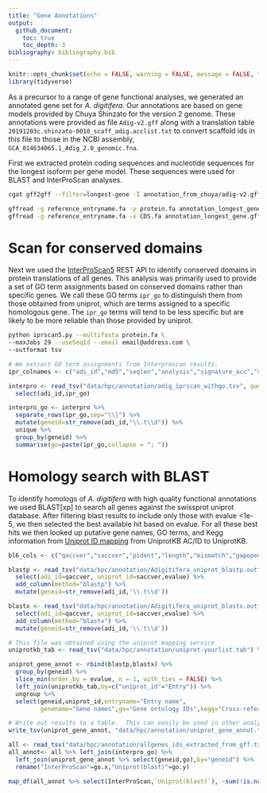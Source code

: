 ```yaml
---
title: "Gene Annotations"
output: 
  github_document:
    toc: true
    toc_depth: 3
bibliography: bibliography.bib
---
```


```r
knitr::opts_chunk$set(echo = FALSE, warning = FALSE, message = FALSE, fig.retina = 2)
library(tidyverse)
```

As a precursor to a range of gene functional analyses, we generated an annotated gene set for *A. digitifera*.  Our annotations are based on gene models provided by Chuya Shinzato for the version 2 genome. These annotations were provided as file `Adig-v2.gff` along with a translation table `20191203c.shinzato-0010_scaff_adig.acclist.txt` to convert scaffold ids in this file to those in the NCBI assembly, `GCA_014634065.1_Adig_2.0_genomic.fna`.


First we extracted protein coding sequences and nucleotide sequences for the longest isoform per gene model. These sequences were used for BLAST and InterProScan analyses. 

```bash
cgat gff2gff --filter=longest-gene -I annotation_from_chuya/adig-v2.gff -S annotation_longest_gene.gff

gffread -g reference_entryname.fa -y protein.fa annotation_longest_gene.gff
gffread -g reference_entryname.fa -x CDS.fa annotation_longest_gene.gff
```

# Scan for conserved domains

Next we used the [InterProScan5](https://www.ebi.ac.uk/seqdb/confluence/display/JDSAT/InterProScan+5+Help+and+Documentation#InterProScan5HelpandDocumentation-RESTAPI) REST API to identify conserved domains in protein translations of all genes.  This analysis was primarily used to provide a set of GO term assignments based on conserved domains rather than specific genes.  We call these GO terms `ipr_go` to distinguish them from those obtained from uniprot, which are terms assigned to a specific homologous gene. The `ipr_go` terms will tend to be less specific but are likely to be more reliable than those provided by uniprot. 

```bash
python iprscan5.py --multifasta protein.fa \
--maxJobs 29 --useSeqId --email email@address.com \
--outformat tsv
```

```r
# We extract GO term assignments from Interproscan results.
ipr_colnames <- c("adi_id","md5","seqlen","analysis","signature_acc","signature_desc","start","stop","score","status","date","ipr_acc","ipr_ann","ipr_go", "pathways")

interpro <- read_tsv("data/hpc/annotation/adig_iprscan_withgo.tsv", guess_max = 10000, col_names = ipr_colnames, show_col_types = FALSE) %>% 
  select(adi_id,ipr_go)

interpro_go <- interpro %>% 
  separate_rows(ipr_go,sep="\\|") %>% 
  mutate(geneid=str_remove(adi_id,"\\.t\\d")) %>% 
  unique %>% 
  group_by(geneid) %>% 
  summarise(go=paste(ipr_go,collapse = "; "))
```

# Homology search with BLAST

To identify homologs of *A. digitifera* with high quality functional annotations we used BLAST[xp] to search all genes against the swissprot uniprot database. After filtering blast results to include only those with evalue <1e-5, we then selected the best available hit based on evalue.  For all these best hits we then looked up putative gene names, GO terms, and Kegg information from [Uniprot ID mapping](https://www.uniprot.org/uploadlists/) from UniprotKB AC/ID to UniprotKB.

```r
bl6_cols <- c("qaccver","saccver","pident","length","mismatch","gapopen","qstart","qend","sstart","send","evalue","bitscore")

blastp <- read_tsv("data/hpc/annotation/Adigitifera_uniprot_blastp.outfmt6", col_names = bl6_cols) %>% 
  select(adi_id=qaccver, uniprot_id=saccver,evalue) %>% 
  add_column(method="blastp") %>% 
  mutate(geneid=str_remove(adi_id,'\\.t\\d'))

blastx <- read_tsv("data/hpc/annotation/Adigitifera_uniprot_blastx.outfmt6", col_names = bl6_cols) %>% 
  select(adi_id=qaccver, uniprot_id=saccver,evalue) %>% 
  add_column(method="blastx") %>% 
  mutate(geneid=str_remove(adi_id,'\\.t\\d'))

# This file was obtained using the uniprot mapping service
uniprotkb_tab <- read_tsv("data/hpc/annotation/uniprot-yourlist.tab") %>% select(-Status)

uniprot_gene_annot <- rbind(blastp,blastx) %>% 
  group_by(geneid) %>% 
  slice_min(order_by = evalue, n = 1, with_ties = FALSE) %>% 
  left_join(uniprotkb_tab,by=c("uniprot_id"="Entry")) %>%
  ungroup %>% 
  select(geneid,uniprot_id,entryname="Entry name",
         genename="Gene names",go="Gene ontology IDs",kegg="Cross-reference (KEGG)",protein="Protein names") %>% mutate(genename=ifelse(is.na(genename),entryname,genename))

# Write out results to a table.  This can easily be used in other analyses for GO enrichment etc.
write_tsv(uniprot_gene_annot, "data/hpc/annotation/uniprot_gene_annot.tsv")
```

```r
all <- read_tsv("data/hpc/annotation/allgenes_ids_extracted_from_gff.txt",col_names = "geneid")
all_annot<- all %>% left_join(interpro_go) %>% 
  left_join(uniprot_gene_annot %>% select(geneid,go),by="geneid") %>% 
  rename("InterProScan"=go.x,"Uniprot(blast)"=go.y) 

map_df(all_annot %>% select(InterProScan,`Uniprot(blast)`), ~sum(!is.na(.))/nrow(all_annot)) %>% knitr::kable(caption = "The proportion of genes with GO term annotation")
```